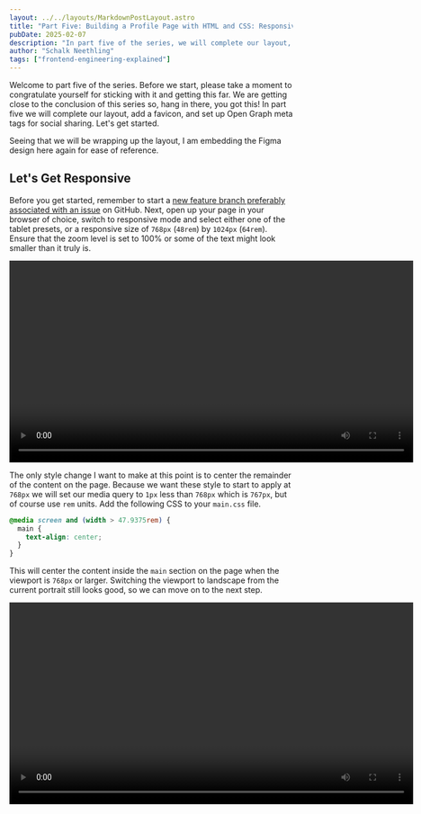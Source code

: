 ```yaml
---
layout: ../../layouts/MarkdownPostLayout.astro
title: "Part Five: Building a Profile Page with HTML and CSS: Responsive, Favicon, Open Graph"
pubDate: 2025-02-07
description: "In part five of the series, we will complete our layout, add a favicon, and set up Open Graph meta tags for social sharing."
author: "Schalk Neethling"
tags: ["frontend-engineering-explained"]
---
```



Welcome to part five of the series. Before we start, please take a moment to congratulate yourself for sticking with it and getting this far. We are getting close to the conclusion of this series so, hang in there, you got this! In part five we will complete our layout, add a favicon, and set up Open Graph meta tags for social sharing. Let's get started.

Seeing that we will be wrapping up the layout, I am embedding the Figma design here again for ease of reference.

<FigmaEmbed
  title="An embedded Figma design that shows a simply profile page with an avatar, some prose about the person, and a list of links to various online social platforms."
  url="https://embed.figma.com/design/R8P8XiXVMPgKTmsmrVt7k9/My-Profile-Page?node-id=0-1&embed-host=share"
/>

## Let's Get Responsive

Before you get started, remember to start a [new feature branch preferably associated with an issue](https://github.com/schalkneethling/profile/issues/22) on GitHub. Next, open up your page in your browser of choice, switch to responsive mode and select either one of the tablet presets, or a responsive size of `768px` (`48rem`) by `1024px` (`64rem`). Ensure that the zoom level is set to 100% or some of the text might look smaller than it truly is.

<Video
  videoSrc="/profile-tutorial/switch-to-tablet-size-responsive.mp4"
  width="718"
/>

The only style change I want to make at this point is to center the remainder of the content on the page. Because we want these style to start to apply at `768px` we will set our media query to `1px` less than `768px` which is `767px`, but of course use `rem` units. Add the following CSS to your `main.css` file.

```css
@media screen and (width > 47.9375rem) {
  main {
    text-align: center;
  }
}
```

This will center the content inside the `main` section on the page when the viewport is `768px` or larger. Switching the viewport to landscape from the current portrait still looks good, so we can move on to the next step.

<Video videoSrc="/profile-tutorial/tablet-portrait-landscape.mp4" width="718" />

If we switch to a larger viewport size, for example `1440px` (`90rem`) you will notice that out paragraph(s) of text keeps stretching to fill the available width (inline size) of the browser window. Not only is this not what the design calls for, but it also makes the text harder to read. There is a great [article by the Baymard Institute on the optimal line length](https://baymard.com/blog/line-length-readability) for online content, which is around `50-75 characters` per line. To address this will will add a `max-inline-size` to our `<main>` element that will start to apply at `1024px` (`64rem`).

```css
@media screen and (width > 63.9375rem) {
  main {
    max-inline-size: 90rch;
  }
}
```

Here we encounter a new CSS unit of measure, `rch`.

### What is `rch`?

If you read the [MDN Web Docs documentation on CSS values and units](https://developer.mozilla.org/en-US/docs/Web/CSS/CSS_Values_and_Units), you will find this unit under root font-relative lengths and defined as follows:

> Average character advance of a narrow glyph in the root element's font, as represented by the "0" (ZERO, U+0030) glyph.

There are a number of phrases here that made me scratch my head a little so, let us break it down. If we consider that there is also a `ch` unit and then refer back to the tables on MDN, we can see that the `em` unit is group with `ch` while the `rem` unit is grouped with the `rch` unit. We previously discussed that the difference between `em` and `rem` is that `em` is relative to the font size of the parent element, while `rem` is relative to the font size of the root element.

In the same way `rch` related to the root font while `ch` related to the parent font. However, it is not concerned with the size of the font. Instead, it is concerned with the width of the character of the font. This brings us to the first head scratcher, "average character advance".

#### What does "average character advance" mean?

- "Character advance" refers to the horizontal space taken up by a character when rendered in a given font.
- "Average character advance" means that it's an approximation of the typical width of a narrow character (glyph) in that font.

#### What does "root element's font" mean?

What `1rch` unit represents is calculated based on the font applied to the root element. Either the `<html>` or `<body>` element. This also means that if the font of the root element changes, the value of `1rch` may also change depending on how much the font metrics differ. The last point is less of a concern as one does not typically swap out the font of the root element. However, be careful, as this could occur and potentially cause a large repaint in the browser should your custom web font take some time to load.

Remember as we discussed before, when we use for example `font-display: swap;` in our `@font-face` declaration, the browser will render the text in our specified fallback font until the custom font is loaded. If the font metrics differ significantly, this could trigger a repaint in the browser as the what `1rch` represents changes. I have not encountered this in any meaningful way, but it is something to be aware of and another reason to ensure _you_ specify the fallbacks.

#### Why zero (`0`)?

The zero (`0`) character is often used as a reference because:

- It has a relatively consistent width across different fonts which again reduces the risk mentioned above.
- It represents a narrow glyph (compared to wider characters like "W" or "M").
- It avoids uncertainty in width calculations, which could arise from proportional fonts where letter widths vary.

> **Note:** Proportional fonts? What are those? Well, most fonts are proportional fonts. This means that each character takes up a different amount of horizontal space. This is in contrast to monospaced fonts (like the one used in your code editor) where each character takes up the same amount of horizontal space.

We could therefore rewrite the earlier statement as follows:

> The value of `1rch` is the width of the `0` (ZERO, U+0030) character in the root element's font, serving as an approximation of the average character width.

And practically we can represent this as follows if the `0` character in the root font has a width of 10 pixels, then:

```css
inline-size: 5rch;
```

Would be equivalent to:

```css
inline-size: 3.125rem; /* 50px */
```

Considering that our contain is primarily text, using the `rch` unit to  determine our maximum width is ideal, but why?

- As mentioned earlier, the optimal line length for readability is typically 50-85 characters per line.
- Using `rch` ensures that the container width adapts to the font size and type of the root element.
- Unlike `ch`, which is based on the width of the "0" character in the current element's font, `rch` bases the measurement on the root font, ensuring a more consistent experience across the page.

Here is a quick comparison table for ease of reference:

| Unit  | Basis | Pros | Cons |
|-------|------|------|------|
| `rch` | Root font's "0" character width | Adapts to global font changes, maintains consistent reading width | Limited browser support |
| `ch`  | Current element's "0" width | Good for monospace text, input fields | Can be inconsistent across fonts |
| `rem` | Root font size | Predictable scaling | Doesn't directly relate to character width |
| `%`   | Parent element width | Flexible for fluid layouts | Doesn't guarantee readable line length |

#### On Browser Support

Unfortunately, at the time of writing (February, 2025), the `rch` unit is [not yet supported in Firefox](https://caniuse.com/?search=rch%20unit). This means that we need to provide a fallback. We can do this by using a `max-inline-size` in `rem` units that will apply at the same breakpoint. You might have to experiment a little to find the optimal `rem` value, but for the font stack I used, mine ended up being `45rem`.

```css
@media screen and (width > 63.9375rem) {
  main {
    max-inline-size: 45rem; /* Fallback for Firefox */
    max-inline-size: 90rch;
  }
}
```

The order above is important. The fallback must come first, followed by the `rch` value. This is because the browser will apply the last rule it encounters. If the browser does not support `rch`, it will ignore the second rule and apply the first one. This is another concrete example of the CSS cascade at work (embrace the cascade 😁).

However, you will notice one more problem. Currently the our container is not being centered even though our text is. Thew wider the viewport, the more you will notice this. One final small addition will address this:

```css
@media screen and (width > 63.9375rem) {
  main {
    margin: 0 auto;
    max-inline-size: 45rem; /* Fallback for Firefox */
    max-inline-size: 90rch;
  }
}
```

I have an upcoming article about the something important you need to be aware of concerning short-hand properties such as `margin` and `padding`. I will link to it here once it is published. Because we are setting both the block and inline margins to the same value, there is no concern here and we can happily use the shorthand property. What this does is set the block start and end to `0` and then the inline start and end to `auto`. This will center the container on the page because the margins on either side will automatically adjust to ensure our container is centered.

But ouch! We have a problem. The border we added to our LinkTree component heading stretches to fill the entire width of the container. 😔
Not to worry, these are subtle problem you will often encounter while building for the web. We have two options here.

We can set the same maximum width we set on the `<main>` element on the `<h2>` element inside the LinkTree component. However, when you do this, you will find that you now encounter the same problem we had with the `<main>` element. We could also set the margin as we did, but now we are duplicating a lot of code. This is usually the point where you need to step back and look at the larger picture and reevaluate some of the decisions you have made.

If we consider that we have the `page-wrapper` that contains all of our content, what if we moved these rules to `.page-wrapper`? This way, we can ensure that all of our content is centered and that we only need to set the maximum width and margins once. This is a great example of [the DRY principle](https://en.wikipedia.org/wiki/Don%27t_repeat_yourself) in action. DRY stands for "Don't Repeat Yourself" and is a principle that encourages you to avoid duplicating code as duplicated code is harder to maintain and can lead to inconsistencies.

We will now have the following:

```css
.page-wrapper {
  margin: 0 auto;
  max-width: 45rem;
  max-width: 90rch;
  padding: var(--size-32) var(--size-24);
}

@media screen and (width > 47.9375rem) {
  main {
    text-align: center;
  }
}
```

That is nice and clean. I decided to keep the `text-align` property separate and applied only to the `<main>` element as you may want to add other sections within the `page-wrapper` and not necessarily want to center the text in those sections. We are so close, but you will notice one last thing. When we added the border to the LinkTree heading we also added a primary color and used it as the border color. Referring to the design, we want to set all our copy the primary brand color.

In `main.css` add the following:

```css
body {
  color: var(--color-brand-primary);
}
```

However, it is best practice to set a background color whenever you set a foreground (text) color. This is for several reasons:

- It ensures that text is legible against the background.
- Prevents issues with user stylesheets. If you only set a foreground color (e.g., color: black;) without setting a background (background-color), users with a different system background (e.g., black) might see invisible text.
- Prevents unexpected styling inheritance. This is the one most likely to trip you up if you are not careful. If you don't set a background color, an ancestor element's background might cause unintended readability issues. Not that much of a problem with the `<body>` element, but it is a good habit to get into.
- This also allows you to further ensure a effective contrast ratio which is critical for accessibility and relates to success criteria [1.4.3 (Contrast: minimum)](https://www.w3.org/WAI/WCAG22/Understanding/contrast-minimum) and [1.4.6 (Contract: enhanced)](https://www.w3.org/WAI/WCAG22/Understanding/contrast-enhanced) of the Web Content Accessibility Guidelines (WCAG).

We will first add our background color as a CSS custom property to our `variables.css` file:

```css
:root {
    --color-neutral-inverted: #fff;
}
```

We can now update our `body` element style rule:

```css
body {
  background-color: var(--color-neutral-inverted);
  color: var(--color-brand-primary);
}
```

But there's a catch! The icons did not update to match. What gives? Well, the SVG icons have their `color` set to `currentColor`. This means that the SVG will inherit the color of the parent element, but because the SVG elements are added using `background-image` in our CSS and are not nested in the HTML, they do not inherit the color. This of course also means that we cannot target the SVG elements. This used to be a tricky situation in the past and essentially forced one to use inline SVGs in these instances.

Since December 2023 however, [the `mask-image` property](https://developer.mozilla.org/en-US/docs/Web/CSS/mask-image) is newly available and supported across all modern browsers. We can use this in conjunction with `background-color` to address our challenge here. In `icons.css` update all the `background-image` properties to `mask-image`, for example:

```css
.icon-devto::before {
  mask-image: url("../assets/icons/devto.svg");
}
```

The on the base icon style rule, add the background color:

```css
.icon::before {
  background-color: var(--color-brand-primary);
  /* Other properties remain the same as before */
}
```

When you refresh the page, you will see that the icons now match the text color. 🎉 And with that, the first iteration of our profile page is complete. To wrap up the article, let's discuss and add our favicon and set up or open graph data.

## Adding a Favicon

To specify a favicon we use the HTML `<link>` element with the `rel` attribute set to `"icon"`. We then use the `href` attribute to specify the URL of the icon file. Here's an example:

```html
<link rel="icon" type="image/svg+xml" href="/favicon.svg" />
```

If you open your profile page and inspect the browser's console in developer tools, you may see an error similar to the following:

```plaintext
Failed to load resource: the server responded with a status of 404 (Not Found) favicon.ico:1
```

However, referring to our `index.html` file we are not yet specifying a favicon. So why is the browser trying to load a file we are not even specifying? Well, browsers expect some a favicon to exist and executes the following steps in order to locate and load your website's favicon on page load. 

1. The browser first searches for a `<link rel="icon">` element in the `<head>` of the current document.
2. If found, it attempts to load the resource specified by the `href` attribute.
3. If the resource is in an unsupported format or fails to load, the browser then tries to fetch the favicon from `www.yoursite.com/favicon.ico` (the default location for this file type).
4. If this also fails, the browser gives up silently.

> **Note:** This "silent" failure is still logged as an HTTP 404 error in the developer console, which is why you are seeing the current error in the console.

Knowing this, we can take steps to resolve the error. You might be wondering, "If the browser ultimately looks for a `favicon.ico` at the root, why not just place the file there?" While that's a valid option, explicitly declaring the icon using `<link rel="icon">` is generally preferred,avoids unnecessary requests, and provides more flexibility.

### SVG favicon

The most versatile format for favicons is the SVG format. [Browser support is good](https://caniuse.com/#feat=link-icon-svg) with Safari on desktop being the only hold out at the moment. On mobile devices the picture is a little bleaker, but we will address that soon. Other than being in a scalable format, one can also use CSS embedded in an SVG allowing us to [support both light and dark modes with a single icon using `@prefers-color-scheme`](https://blog.tomayac.com/2019/09/21/prefers-color-scheme-in-svg-favicons-for-dark-mode-icons/).

> **Note:** Normally one would use the icon of a logo or some type of icon. As this is a personal profile page, you _could_ use a photo of yourself, but this does not always work to great. You can try and convert a photo to some type of vector art, or do what I did can grab an icon from [Lucide Icons](https://lucide.dev/), one of the many beautiful icon libraries out there. Whatever you end up doing, just ensure that you download an SVG version and run it through an SVG optimizer like [SVGOMG](https://jakearchibald.github.io/svgomg/) to ensure it is optimized. Every byte saved counts!

### Portable Network Graphics (PNG) format

Should the browser not support SVG icons, it will ignore our line above and look for another option. The next format in line with a [much wider level of browser support](https://caniuse.com/#feat=link-icon-png) is the PNG image format. Because PNG images are [raster-based](https://developer.mozilla.org/en-US/docs/Glossary/Raster_image) and not [vector based](https://www.adobe.com/africa/creativecloud/design/discover/vector-file.html), we do need to specify (and have on disk) a couple of different sizes:

```html
<link rel="icon" href="/favicon-32x32.png" sizes="32x32" type="image/png" />
<link rel="icon" href="/favicon-16x16.png" sizes="16x16" type="image/png" />
```

That covers what is defined in the HTML standard. But there are a few non-standard icon files we should also include.

### The `apple-touch-icon`

While not a standard, I would not recommend skipping [the Apple Touch Icon](https://mathiasbynens.be/notes/touch-icons). It is used as the "high-resolution" version of your icon, serves as the shortcut icon when users adds your site or app to the home screen on iOS devices, and is used by Android if there is no web app manifest file. Also, as this is seen as the high-resolution version of your site favicon, several of the search crawler (spiders) also look for and prefer this icon.

```html
<link
  rel="apple-touch-icon"
  href="/media/apple-icon-180x180.png"
  sizes="180x180"
  type="image/png"
/>
```

That is quite a lot I will admit, but you do not have to do almost any of this work thanks to the [RealFaviconGenerator](https://realfavicongenerator.net/). If you want to know even more about all things favicon, I highly recommend reading over the content of this website. For our purposes, head over to the website with your SVG ready and follow the steps.

> **Note:** When it asks for the favicon path, use `/assets/` as the path.

Once done, download the archive file to your local machine and extract it. Copy all of the files inside the extracted folder to your project's `assets` folder. Copy the HTML provided by the tool to the `<head>` of your document. Your `<head>` should now look something like this:

```html
<head>
  <meta charset="UTF-8" />
  <meta name="viewport" content="width=device-width, initial-scale=1.0" />
  <title>Profile of Schalk Neethling - Open Web Engineer</title>
  <meta name="description"
    content="The profile of Schalk Neethling, an Open Web Engineer. Learn about my work, projects, and get in touch." />
  <link rel="icon" type="image/png" href="/assets/favicon-96x96.png" sizes="96x96" />
  <link rel="icon" type="image/svg+xml" href="/assets/favicon.svg" />
  <link rel="shortcut icon" href="/assets/favicon.ico" />
  <link rel="apple-touch-icon" sizes="180x180" href="/assets/apple-touch-icon.png" />
  <meta name="apple-mobile-web-app-title" content="Schalk" />
  <link rel="manifest" href="/assets/site.webmanifest" />
  <link rel="stylesheet" type="text/css" href="css/main.css" media="screen" />
</head>
```

Reload your page and you should now see your favicon in all of its splendor.

## Setting up Open Graph Meta Tags

If you use social media, you have likely seen the previews that appear when you share a link. These previews are made discoverable by using [Open Graph meta tags](https://ogp.me/). Open Graph meta tags are a type of metadata that allows you to control how your content appears when shared on social media platforms like Mastodon and LinkedIn (and the other social media sites as well). They allow you to specify the title, type, image, and url. There is also some additional optional meta data you can specify such as the description, site name, and more.

The first thing you want to do is, well, create your open graph image. This is a large image that will be used as the preview image when you share your link. The image should be at least `1200px` by `630px` and should be in a 1.91:1 aspect ratio. You can use a tool like [Canva](https://www.canva.com/) to create your image. Once you have your image, save it as a PNG to your project's `assets` folder. I usually call mine `social-graph.png` but there is no hard and fast rule here.

Add the following `meta` tags to the `<head>` of your document (substitute the values with your own):

```html
<meta property="og:title" content="Profile of Schalk Neethling - Open Web Engineer" />
<meta property="og:description"
content="The profile of Schalk Neethling, an Open Web Engineer. Learn about my work, projects, and get in touch." />
<meta property="og:type" content="website" />
<meta property="og:url" content="https://schalkneethling.com" />
<meta property="og:image" content="/assets/social-graph.png" />
```

That is that for the Open Graph meta tags. You can review what I did in [this pull request on GitHub](https://github.com/schalkneethling/profile/pull/23).

How do you test it? For the moment, I am going to ask you to trust me that it will work as expected and hang on just a little bit longer. 😁 That is it for part five. I hope that you are still enjoying the series. I am going to let the cat out of the bag and tell you what you can look forward to in part six.

In part six, we are going to add the missing button you may have been wondering about. We will also implement a simple contact form and I will show you how to open you form in a modal dialog using HTML, CSS, and a little sprinkling of JavaScript thanks to the native `<dialog>` HTML element. I am looking forward to it and I hope you are too. Until then, happy coding and let's keep building an accessible web together. 🚀
